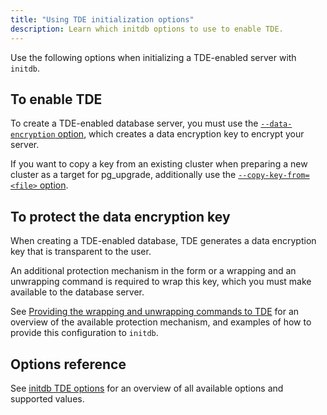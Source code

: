 ```yaml
---
title: "Using TDE initialization options" 
description: Learn which initdb options to use to enable TDE.
---
```


Use the following options when initializing a TDE-enabled server with `initdb`.

## To enable TDE

To create a TDE-enabled database server, you must use the [`--data-encryption` option](/initdb_tde_options/#option---data-encryption-or--y), which creates a data encryption key to encrypt your server.

If you want to copy a key from an existing cluster when preparing a new cluster as a target for pg_upgrade, additionally use the [`--copy-key-from=<file>` option](initdb_tde_options/#option---copy-key-fromfile).

## To protect the data encryption key 

When creating a TDE-enabled database, TDE generates a data encryption key that is transparent to the user.

An additional protection mechanism in the form or a wrapping and an unwrapping command is required to wrap this key, which you must make available to the database server.

See [Providing the wrapping and unwrapping commands to TDE](secure_key) for an overview of the available protection mechanism, and examples of how to provide this configuration to `initdb`.

## Options reference

See [initdb TDE options](initdb_tde_options) for an overview of all available options and supported values. 